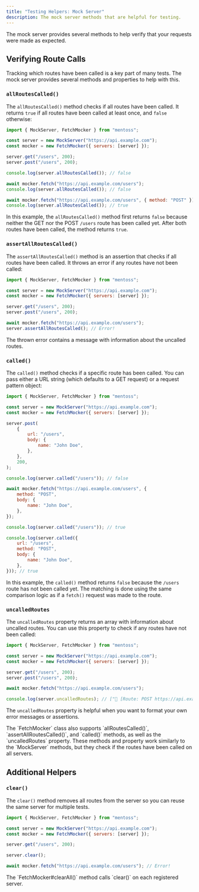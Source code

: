 ```yaml
---
title: "Testing Helpers: Mock Server"
description: The mock server methods that are helpful for testing.
---
```



The mock server provides several methods to help verify that your requests were made as expected.

## Verifying Route Calls

Tracking which routes have been called is a key part of many tests. The mock server provides several methods and properties to help with this.

### `allRoutesCalled()`

The `allRoutesCalled()` method checks if all routes have been called. It returns `true` if all routes have been called at least once, and `false` otherwise:

```js {9, 12, 15}
import { MockServer, FetchMocker } from "mentoss";

const server = new MockServer("https://api.example.com");
const mocker = new FetchMocker({ servers: [server] });

server.get("/users", 200);
server.post("/users", 200);

console.log(server.allRoutesCalled()); // false

await mocker.fetch("https://api.example.com/users");
console.log(server.allRoutesCalled()); // false

await mocker.fetch("https://api.example.com/users", { method: "POST" });
console.log(server.allRoutesCalled()); // true
```

In this example, the `allRoutesCalled()` method first returns `false` because neither the GET nor the POST `/users` route has been called yet. After both routes have been called, the method returns `true`.

### `assertAllRoutesCalled()`

The `assertAllRoutesCalled()` method is an assertion that checks if all routes have been called. It throws an error if any routes have not been called:

```js {10}
import { MockServer, FetchMocker } from "mentoss";

const server = new MockServer("https://api.example.com");
const mocker = new FetchMocker({ servers: [server] });

server.get("/users", 200);
server.post("/users", 200);

await mocker.fetch("https://api.example.com/users");
server.assertAllRoutesCalled(); // Error!
```

The thrown error contains a message with information about the uncalled routes.

### `called()`

The `called()` method checks if a specific route has been called. You can pass either a URL string (which defaults to a GET request) or a request pattern object:

```js {16,25, 27-33}
import { MockServer, FetchMocker } from "mentoss";

const server = new MockServer("https://api.example.com");
const mocker = new FetchMocker({ servers: [server] });

server.post(
	{
		url: "/users",
		body: {
			name: "John Doe",
		},
	},
	200,
);

console.log(server.called("/users")); // false

await mocker.fetch("https://api.example.com/users", {
    method: "POST",
    body: {
        name: "John Doe",
    },
});

console.log(server.called("/users")); // true

console.log(server.called({
    url: "/users",
    method: "POST",
    body: {
        name: "John Doe",
    },
})); // true
```

In this example, the `called()` method returns `false` because the `/users` route has not been called yet. The matching is done using the same comparison logic as if a `fetch()` request was made to the route.

### `uncalledRoutes`

The `uncalledRoutes` property returns an array with information about uncalled routes. You can use this property to check if any routes have not been called:

```js {11}
import { MockServer, FetchMocker } from "mentoss";

const server = new MockServer("https://api.example.com");
const mocker = new FetchMocker({ servers: [server] });

server.get("/users", 200);
server.post("/users", 200);

await mocker.fetch("https://api.example.com/users");

console.log(server.uncalledRoutes); // ["🚧 [Route: POST https://api.example.com/users -> 200]"]
```

The `uncalledRoutes` property is helpful when you want to format your own error messages or assertions.

<Aside type="tip">
The `FetchMocker` class also supports `allRoutesCalled()`, `assertAllRoutesCalled()`, and `called()` methods, as well as the `uncalledRoutes` property. These methods and property work similarly to the `MockServer` methods, but they check if the routes have been called on all servers.
</Aside>

## Additional Helpers

### `clear()`

The `clear()` method removes all routes from the server so you can reuse the same server for multiple tests.

```js {8}
import { MockServer, FetchMocker } from "mentoss";

const server = new MockServer("https://api.example.com");
const mocker = new FetchMocker({ servers: [server] });

server.get("/users", 200);

server.clear();

await mocker.fetch("https://api.example.com/users"); // Error!
```

<Aside type="note">
The `FetchMocker#clearAll()` method calls `clear()` on each registered server.
</Aside>
